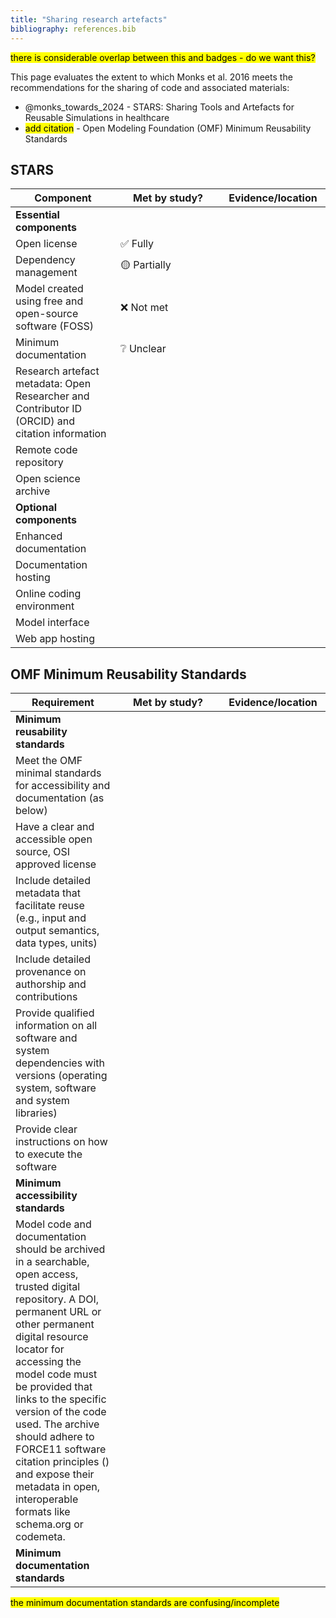 ```yaml
---
title: "Sharing research artefacts"
bibliography: references.bib
---
```


<mark>there is considerable overlap between this and badges - do we want this?</mark>

This page evaluates the extent to which Monks et al. 2016 meets the recommendations for the sharing of code and associated materials:

* @monks_towards_2024 - STARS: Sharing Tools and Artefacts for Reusable Simulations in healthcare
* <mark>add citation</mark> - Open Modeling Foundation (OMF) Minimum Reusability Standards

## STARS

| Component | Met by study? | Evidence/location |
| - | - | - |
| **Essential components** |
| Open license | ✅ Fully |
| Dependency management | 🟡 Partially |
| Model created using free and open-source software (FOSS) | ❌ Not met |
| Minimum documentation | ❔ Unclear |
| Research artefact metadata: Open Researcher and Contributor ID (ORCID) and citation information |
| Remote code repository |
| Open science archive |
| **Optional components** |
| Enhanced documentation |
| Documentation hosting |
| Online coding environment |
| Model interface |
| Web app hosting |

## OMF Minimum Reusability Standards

| Requirement | Met by study? | Evidence/location |
| - | - | - |
| **Minimum reusability standards** |
| Meet the OMF minimal standards for accessibility and documentation (as below) |
| Have a clear and accessible open source, OSI approved license |
| Include detailed metadata that facilitate reuse (e.g., input and output semantics, data types, units) |
| Include detailed provenance on authorship and contributions |
| Provide qualified information on all software and system dependencies with versions (operating system, software and system libraries) |
| Provide clear instructions on how to execute the software |
| **Minimum accessibility standards** |
| Model code and documentation should be archived in a searchable, open access, trusted digital repository. A DOI, permanent URL or other permanent digital resource locator for accessing the model code must be provided that links to the specific version of the code used. The archive should adhere to FORCE11 software citation principles (\url{https://www.force11.org/software-citation-principles}) and expose their metadata in open, interoperable formats like schema.org or codemeta. |
| **Minimum documentation standards** |

<mark>the minimum documentation standards are confusing/incomplete</mark>